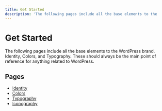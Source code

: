 ```yaml
---
title: Get Started
description: 'The following pages include all the base elements to the WordPress brand. Identity, Colors, and Typography of WordPress.'
---
```




# Get Started

The following pages include all the base elements to the WordPress brand. Identity, Colors, and Typography. These should always be the main point of reference for anything related to WordPress.

## Pages

-   [Identity](./identity/)
-   [Colors](./colors/)
-   [Typography](./typography/)
-   [Iconography](./iconography/)
